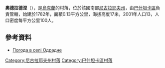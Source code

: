 {{coord|47|25|40|N|32|19|8|E|scale:100000|display=title}}

'''奧德拉德涅'''（{{lang-uk|Одрадне}}），是[[烏克蘭|烏克蘭]]的村落，位於該國南部[[尼古拉耶夫州|尼古拉耶夫州]]，由[[巴什坦卡區|巴什坦卡區]]負責管轄，始建於1782年，面積0.13平方公里，海拔高度17米，2001年人口13，人口密度每平方公里100人。

==參考資料==
* [http://weather.in.ua/ua/nikolaevskaja/18498 Погода в селі Одрадне] {{Wayback|url=http://weather.in.ua/ua/nikolaevskaja/18498 |date=20160607050220 }}

[[Category:尼古拉耶夫州村落|Category:尼古拉耶夫州村落]]
[[Category:巴什坦卡區村落|Category:巴什坦卡區村落]]


{{Mykolaiv-geo-stub}}